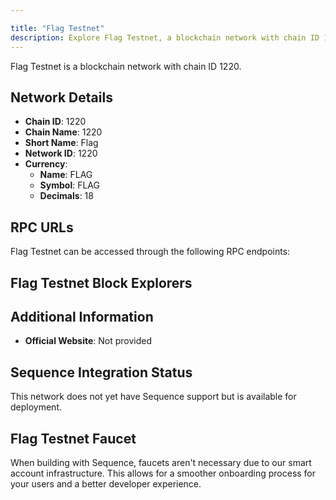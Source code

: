 ```yaml
---

title: "Flag Testnet"
description: Explore Flag Testnet, a blockchain network with chain ID 1220. Learn about its native currency, FLAG, and how to interact with the network.
---
```




Flag Testnet is a blockchain network with chain ID 1220.

## Network Details

- **Chain ID**: 1220
- **Chain Name**: 1220
- **Short Name**: Flag
- **Network ID**: 1220
- **Currency**: 
  - **Name**: FLAG
  - **Symbol**: FLAG
  - **Decimals**: 18

## RPC URLs

Flag Testnet can be accessed through the following RPC endpoints:



## Flag Testnet Block Explorers



## Additional Information

- **Official Website**: Not provided

## Sequence Integration Status

This network does not yet have Sequence support but is available for deployment.

## Flag Testnet Faucet

When building with Sequence, faucets aren't necessary due to our smart account infrastructure. This allows for a smoother onboarding process for your users and a better developer experience.

